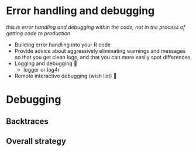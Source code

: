 # Error handling and debugging

_this is error handling and debugging within the code, not in the process of getting code to production_

- Building error handling into your R code   
- Provide advice about aggressively eliminating warnings and messages so that you get clean logs, and that you can more easily spot differences  
- Logging and debugging 👷  
  - logger or log4r   
- Remote interactive debugging (wish list) 👷

# Debugging

## Backtraces

## Overall strategy
